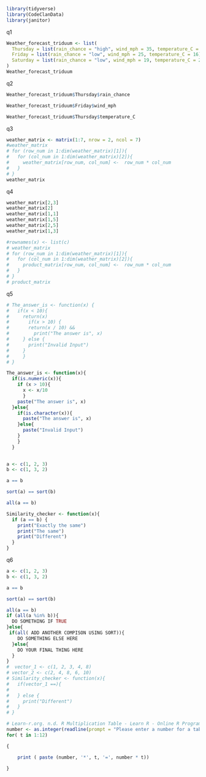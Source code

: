 ```r
library(tidyverse)
library(CodeClanData)
library(janitor)
```
q1
```r
Weather_forecast_triduum <- list(
  Thursday = list(rain_chance = "high", wind_mph = 35, temperature_C = 13),
  Friday = list(rain_chance = "low", wind_mph = 25, temperature_C = 16),
  Saturday = list(rain_chance = "low", wind_mph = 19, temperature_C = 22)
)
Weather_forecast_triduum
```
q2
```r
Weather_forecast_triduum$Thursday$rain_chance
```

```r
Weather_forecast_triduum$Friday$wind_mph
```

```r
Weather_forecast_triduum$Thursday$temperature_C
```

q3
```r
weather_matrix <- matrix(1:7, nrow = 2, ncol = 7)
#weather_matrix
# for (row_num in 1:dim(weather_matrix)[1]){
#   for (col_num in 1:dim(weather_matrix)[2]){
#     weather_matrix[row_num, col_num] <-  row_num * col_num
#   }
# }
weather_matrix
```

q4
```r
weather_matrix[2,3]
weather_matrix[2]
weather_matrix[1,1]
weather_matrix[1,5]
weather_matrix[2,5]
weather_matrix[1,3]
```

```r
#rownames(x) <- list(c)
# weather_matrix
# for (row_num in 1:dim(weather_matrix)[1]){
#   for (col_num in 1:dim(weather_matrix)[2]){
#     product_matrix[row_num, col_num] <-  row_num * col_num
#   }
# }
# product_matrix
```
q5
```r
# The_answer_is <- function(x) {
#   if(x < 10){
#     return(x)
#       if(x > 10) {
#       return(x / 10) &&
#         print("The answer is", x) 
#     } else {
#       print("Invalid Input")
#     }
#     }
# }

```

```r
The_answer_is <- function(x){
  if(is.numeric(x)){
    if (x > 10){
      x <- x/10
      }
    paste("The answer is", x)
  }else{
    if(is.character(x)){
      paste("The answer is", x)
    }else{
      paste("Invalid Input")
    }
    }
  }
    

```

```r
a <- c(1, 2, 3)
b <- c(1, 3, 2)

a == b

sort(a) == sort(b)

all(a == b)

Similarity_checker <- function(x){
  if (a == b) {
    print("Exactly the same")
    print("The same")
    print("Different")
  }
}
```

q6
```r
a <- c(1, 2, 3)
b <- c(1, 3, 2)

a == b

sort(a) == sort(b)

all(a == b)
if (all(a %in% b)){
  DO SOMETHING IF TRUE
}else{
 if(all( ADD ANOTHER COMPISON USING SORT)){
    DO SOMETHING ELSE HERE
  }else{
    DO YOUR FINAL THING HERE
  }
}
#  vector_1 <- c(1, 2, 3, 4, 8)
# vector_2 <- c(2, 4, 8, 6, 10)
# Similarity_checker <- function(x){
#   if(vector_1 ==){
#     
#   } else {
#     print("Different")
#   }
# }
```

```r
# Learn-r.org. n.d. R Multiplication Table - Learn R - Online R Programming Tutorial. [online] Available at: <https://www.learn-r.org/r-tutorial/multiplication-table-in-r.php> [Accessed 30 June 2022].
number <- as.integer(readline(prompt = "Please enter a number for a table"))
for( t in 1:12)

{

    print ( paste (number, '*', t, '=', number * t))

}
```

